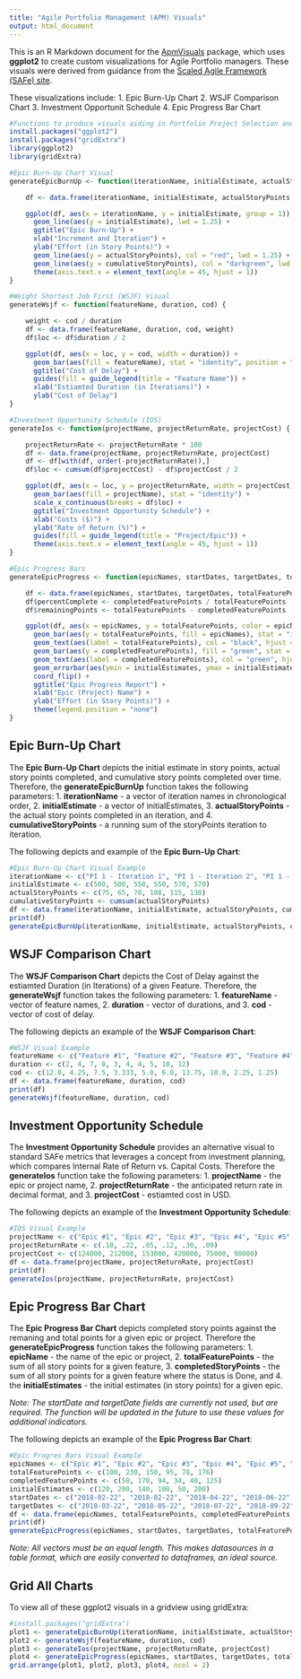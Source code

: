 ```yaml
---
title: "Agile Portfolio Management (APM) Visuals"
output: html_document
---
```


This is an R Markdown document for the [ApmVisuals](https://github.com/sg11769/ApmVisuals) package, which uses **ggplot2** to create custom visualizations for Agile Portfolio managers. These visuals were derived from guidance from the [Scaled Agile Framework (SAFe) site](http://www.scaledagileframework.com).

These visualizations include:
1. Epic Burn-Up Chart
2. WSJF Comparison Chart
3. Investment Opportunit Schedule
4. Epic Progress Bar Chart

```r
#Functions to produce visuals aiding in Portfolio Project Selection and Justification
install.packages("ggplot2")
install.packages("gridExtra")
library(ggplot2)
library(gridExtra)

#Epic Burn-Up Chart Visual
generateEpicBurnUp <- function(iterationName, initialEstimate, actualStoryPoints, cumulativeStoryPoints) {

    df <- data.frame(iterationName, initialEstimate, actualStoryPoints, cumulativeStoryPoints)

    ggplot(df, aes(x = iterationName, y = initialEstimate, group = 1)) +
      geom_line(aes(y = initialEstimate), lwd = 1.25) +
      ggtitle("Epic Burn-Up") +
      xlab("Increment and Iteration") +
      ylab("Effort (in Story Points)") +
      geom_line(aes(y = actualStoryPoints), col = "red", lwd = 1.25) +
      geom_line(aes(y = cumulativeStoryPoints), col = "darkgreen", lwd = 1.25) +
      theme(axis.text.x = element_text(angle = 45, hjust = 1))
}

#Weight Shortest Job First (WSJF) Visual
generateWsjf <- function(featureName, duration, cod) {

    weight <- cod / duration
    df <- data.frame(featureName, duration, cod, weight)
    df$loc <- df$duration / 2

    ggplot(df, aes(x = loc, y = cod, width = duration)) +
      geom_bar(aes(fill = featureName), stat = "identity", position = "identity", alpha = .4) +
      ggtitle("Cost of Delay") +
      guides(fill = guide_legend(title = "Feature Name")) +
      xlab("Estiamted Duration (in Iterations)") +
      ylab("Cost of Delay")
}

#Investment Opportunity Schedule (IOS)
generateIos <- function(projectName, projectReturnRate, projectCost) {

    projectReturnRate <- projectReturnRate * 100
    df <- data.frame(projectName, projectReturnRate, projectCost)
    df <- df[with(df, order(-projectReturnRate)),]
    df$loc <- cumsum(df$projectCost) - df$projectCost / 2

    ggplot(df, aes(x = loc, y = projectReturnRate, width = projectCost)) +
      geom_bar(aes(fill = projectName), stat = "identity") +
      scale_x_continuous(breaks = df$loc) +
      ggtitle("Investment Opportunity Schedule") +
      xlab("Costs ($)") +
      ylab("Rate of Return (%)") +
      guides(fill = guide_legend(title = "Project/Epic")) +
      theme(axis.text.x = element_text(angle = 45, hjust = 1))
}

#Epic Progress Bars
generateEpicProgress <- function(epicNames, startDates, targetDates, totalFeaturePoints, completedFeaturePoints, initialEstimates) {

    df <- data.frame(epicNames, startDates, targetDates, totalFeaturePoints, completedFeaturePoints, initialEstimates)
    df$percentComplete <- completedFeaturePoints / totalFeaturePoints
    df$remainingPoints <- totalFeaturePoints - completedFeaturePoints

    ggplot(df, aes(x = epicNames, y = totalFeaturePoints, color = epicNames)) +
      geom_bar(aes(y = totalFeaturePoints, fill = epicNames), stat = "identity") +
      geom_text(aes(label = totalFeaturePoints), col = "black", hjust = 1.25) +
      geom_bar(aes(y = completedFeaturePoints), fill = "green", stat = "identity") +
      geom_text(aes(label = completedFeaturePoints), col = "green", hjust = 1.25, vjust = -1.15) +
      geom_errorbar(aes(ymin = initialEstimates, ymax = initialEstimates), col = "red", lwd = 1.15) +
      coord_flip() +
      ggtitle("Epic Progress Report") +
      xlab("Epic (Project) Name") +
      ylab("Effort (in Story Points)") +
      theme(legend.position = "none")
}
```

## Epic Burn-Up Chart
The **Epic Burn-Up Chart** depicts the initial estimate in story points, actual story points completed, and cumulative story points completed over time. Therefore, the **generateEpicBurnUp** function takes the following parameters: 1. **iterationName** - a vector of iteration names in chronological order, 2. **initialEstimate** - a vector of initialEstimates, 3. **actualStoryPoints** - the actual story points completed in an iteration, and 4. **cumulativeStoryPoints** - a running sum of the storyPoints iteration to iteration.

The following depicts and example of the **Epic Burn-Up Chart**:

```r
#Epic Burn-Up Chart Visual Example
iterationName <- c("PI 1 - Iteration 1", "PI 1 - Iteration 2", "PI 1 - Iteration 3", "PI 1 - Iteration 4", "PI 1 - Iteration 5", "PI 1 - Iteration 6")
initialEstimate <- c(500, 500, 550, 550, 570, 570)
actualStoryPoints <- c(75, 65, 78, 108, 115, 130)
cumulativeStoryPoints <- cumsum(actualStoryPoints)
df <- data.frame(iterationName, initialEstimate, actualStoryPoints, cumulativeStoryPoints)
print(df)
generateEpicBurnUp(iterationName, initialEstimate, actualStoryPoints, cumulativeStoryPoints)
```

## WSJF Comparison Chart
The **WSJF Comparison Chart** depicts the Cost of Delay against the estiamted Duration (in Iterations) of a given Feature. Therefore, the **generateWsjf** function takes the following parameters: 1. **featureName** - vector of feature names, 2. **duration** - vector of durations, and 3. **cod** - vector of cost of delay.

The following depicts an example of the **WSJF Comparison Chart**:

```r
#WSJF Visual Example
featureName <- c("Feature #1", "Feature #2", "Feature #3", "Feature #4", "Feature #5", "Feature #6", "Feature #7", "Feature #8", "Feature #9", "Feature #10")
duration <- c(2, 4, 7, 8, 3, 4, 4, 5, 10, 12)
cod <- c(12.0, 4.25, 7.5, 3.333, 5.0, 6.0, 13.75, 10.0, 2.25, 1.25)
df <- data.frame(featureName, duration, cod)
print(df)
generateWsjf(featureName, duration, cod)
```

## Investment Opportunity Schedule
The **Investment Opportunity Schedule** provides an alternative visual to standard SAFe metrics that leverages a concept from investment planning, which compares Internal Rate of Return vs. Capital Costs. Therefore the **generateIos** function take the following parameters: 1. **projectName** - the epic or project name, 2. **projectReturnRate** - the anticipated return rate in decimal format, and 3. **projectCost** - estiamted cost in USD.

The following depicts an example of the **Investment Opportunity Schedule**:

```r
#IOS Visual Example
projectName <- c("Epic #1", "Epic #2", "Epic #3", "Epic #4", "Epic #5", "Epic #6")
projectReturnRate <- c(.10, .22, .05, .12, .30, .09)
projectCost <- c(124000, 212000, 153000, 420000, 75000, 98000)
df <- data.frame(projectName, projectReturnRate, projectCost)
print(df)
generateIos(projectName, projectReturnRate, projectCost)
```

## Epic Progress Bar Chart
The **Epic Progress Bar Chart** depicts completed story points against the remaning and total points for a given epic or project. Therefore the **generateEpicProgress** function takes the following parameters: 1. **epicName** - the name of the epic or project, 2. **totalFeaturePoints** - the sum of all story points for a given feature, 3. **completedStoryPoints** - the sum of all story points for a given feature where the status is Done, and 4. the **initialEstimates** - the initial estimates (in story points) for a given epic.

*Note: The startDate and targetDate fields are currently not used, but are required. The function will be updated in the future to use these values for additional indicators.*

The following depicts an example of the **Epic Progress Bar Chart**:

```r
#Epic Progres Bars Visual Example
epicNames <- c("Epic #1", "Epic #2", "Epic #3", "Epic #4", "Epic #5", "Epic #6")
totalFeaturePoints <- c(100, 230, 150, 95, 78, 176)
completedFeaturePoints <- c(50, 170, 94, 34, 40, 125)
initialEstimates <- c(120, 200, 140, 100, 50, 200)
startDates <- c("2018-02-22", "2018-02-22", "2018-04-22", "2018-06-22", "2018-08-22", "2018-09-22")
targetDates <- c("2018-03-22", "2018-05-22", "2018-07-22", "2018-09-22", "2018-11-22", "2018-12-22")
df <- data.frame(epicNames, totalFeaturePoints, completedFeaturePoints, initialEstimates, startDates, targetDates)
print(df)
generateEpicProgress(epicNames, startDates, targetDates, totalFeaturePoints, completedFeaturePoints, initialEstimates)
```

*Note: All vectors must be an equal length. This makes datasources in a table format, which are easily converted to dataframes, an ideal source.*

## Grid All Charts
To view all of these ggplot2 visuals in a gridview using gridExtra:

```r
#install.packages("gridExtra")
plot1 <- generateEpicBurnUp(iterationName, initialEstimate, actualStoryPoints, cumulativeStoryPoints)
plot2 <- generateWsjf(featureName, duration, cod)
plot3 <- generateIos(projectName, projectReturnRate, projectCost)
plot4 <- generateEpicProgress(epicNames, startDates, targetDates, totalFeaturePoints, completedFeaturePoints, initialEstimates)
grid.arrange(plot1, plot2, plot3, plot4, ncol = 2)
```
